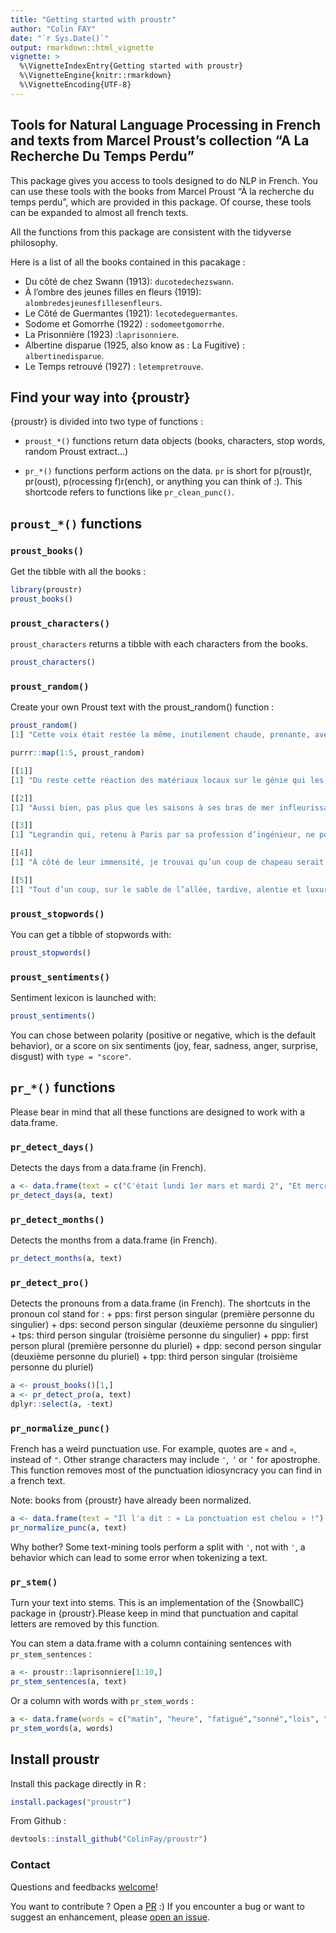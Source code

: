 ```yaml
---
title: "Getting started with proustr"
author: "Colin FAY"
date: "`r Sys.Date()`"
output: rmarkdown::html_vignette
vignette: >
  %\VignetteIndexEntry{Getting started with proustr}
  %\VignetteEngine{knitr::rmarkdown}
  %\VignetteEncoding{UTF-8}
---
```


## Tools for Natural Language Processing in French and texts from Marcel Proust's collection "A La Recherche Du Temps Perdu"

This package gives you access to tools designed to do NLP in French. You can use these tools with the books from Marcel Proust "À la recherche du temps perdu", which are provided in this package. Of course, these tools can be expanded to almost all french texts. 

All the functions from this package are consistent with the tidyverse philosophy. 

Here is a list of all the books contained in this pacakage : 

+ Du côté de chez Swann (1913): `ducotedechezswann`. 
+ À l'ombre des jeunes filles en fleurs (1919): `alombredesjeunesfillesenfleurs`.
+ Le Côté de Guermantes (1921): `lecotedeguermantes`.
+ Sodome et Gomorrhe (1922) : `sodomeetgomorrhe`.
+ La Prisonnière (1923) :`laprisonniere`.
+ Albertine disparue (1925, also know as : La Fugitive) : `albertinedisparue`.
+ Le Temps retrouvé (1927) : `letempretrouve`.

## Find your way into {proustr}

{proustr} is divided into two type of functions : 

+ `proust_*()` functions return data objects (books, characters, stop words, random Proust extract...)

+ `pr_*()` functions perform actions on the data. `pr` is short for p(roust)r, pr(oust), p(rocessing f)r(ench), or anything you can think of :). This shortcode refers to functions like `pr_clean_punc()`.

## `proust_*()` functions

### `proust_books()` 

Get the tibble with all the books : 

```r
library(proustr)
proust_books()
```

### `proust_characters()`

`proust_characters` returns a tibble with each characters from the books. 

```r
proust_characters()
```

### `proust_random()` 

Create your own Proust text with the proust_random() function : 

```r
proust_random()
[1] "Cette voix était restée la même, inutilement chaude, prenante, avec un rien d’accent anglais."

purrr::map(1:5, proust_random)

[[1]]
[1] "Du reste cette réaction des matériaux locaux sur le génie qui les utilise et à qui elle donne plus de verdeur ne rend pas l’œuvre moins individuelle, et que ce soit celle d’un architecte, d’un ébéniste, ou d’un musicien, elle ne reflète pas moins minutieusement les traits les plus subtils de la personnalité de l’artiste, parce qu’il a été forcé de travailler dans la pierre meulière de Senlis ou le grès rouge de Strasbourg, qu’il a respecté les nœuds particuliers au frêne, qu’il a tenu compte dans son écriture des ressources et des limites, de la sonorité, des possibilités, de la flûte ou de l’alto."

[[2]]
[1] "Aussi bien, pas plus que les saisons à ses bras de mer infleurissables, les modernes années n’apportent de changement à la cité gothique ; je le savais, je ne pouvais l’imaginer, mais voilà ce que je voulais contempler, de ce même désir qui jadis, quand j’étais enfant, dans l’ardeur même du départ, avait brisé en moi la force de partir ; je voulais me trouver face à face avec mes imaginations vénitiennes ; voir comment cette mer divisée enserrait de ses méandres, comme les replis du fleuve Océan, une civilisation urbaine et raffinée, mais qui, isolée par leur ceinture azurée, s’était développée à part, avait eu à part ses écoles de peinture et d’architecture ; admirer ce jardin fabuleux de fruits et d’oiseaux de pierre de couleur, fleuri au milieu de la mer, qui venait le rafraîchir, frappait de son flux le fût des colonnes et, sur le puissant relief des chapiteaux, comme un regard de sombre azur qui veille dans l’ombre, posait par taches et fait remuer perpétuellement la lumière. Ne doutant pas que ce fût pour montrer qu’ils n’étaient pas intimidés par les titres, elle souhaitait d’imiter leur fierté, mais n’avait pas bien saisi par quelle forme grammaticale elle se traduisait."

[[3]]
[1] "Legrandin qui, retenu à Paris par sa profession d’ingénieur, ne pouvait, en dehors des grandes vacances, venir à sa propriété de Combray que du samedi soir au lundi matin. » Il avait bien pensé dans sa tendresse paternelle et pour émouvoir son fils à faire venir  l’instrument. Il me parla de la grande chaleur qu’il faisait ces jours-ci, mais, bien qu’il fût lettré et eût pu s’exprimer en bon français, il me dit : « Vous ne souffrez pas de cette hyperthermie ?"

[[4]]
[1] "À côté de leur immensité, je trouvai qu’un coup de chapeau serait mesquin et pourrait faire supposer à mon oncle que je ne me croyais pas tenu envers lui à plus qu’à une banale politesse. Comme ce n’était pas un lundi, nous ne savions pas si nous trouverions Mme Verdurin, car sauf ce jour-là, où elle recevait, il était imprudent d’aller la voir à l’improviste. Les mêmes noms de lieux, si troublants pour moi jadis que le simple Annuaire des Châteaux, feuilleté au chapitre du département de la Manche, me causait autant d’émotion que l’Indicateur des chemins de fer, m’étaient devenus si familiers que cet indicateur même, j’aurais pu le consulter, à la page Balbec-Douville par Doncières, avec la même heureuse tranquillité qu’un dictionnaire d’adresses. » Et elle dit à son institutrice de se dépêcher. — Mais, lui dis-je, est-ce que cela n’ennuie pas votre père ? — Pas le moins du monde. — Cependant, il avait peur que cela ne semble bizarre à cause de cet anniversaire. — Qu’est-ce que cela peut me faire ce que les autres pensent ?"

[[5]]
[1] "Tout d’un coup, sur le sable de l’allée, tardive, alentie et luxuriante comme la plus belle fleur et qui ne s’ouvrirait qu’à midi, Mme Swann apparaissait, épanouissant autour d’elle une toilette toujours différente mais que je me rappelle surtout mauve ; puis elle hissait et déployait sur un long pédoncule, au moment de sa plus complète irradiation, le pavillon de soie d’une large ombrelle de la même nuance que l’effeuillaison des pétales de sa robe. Comment ? Derrière la barrière parfumée que lui faisait la beauté choisie, il était isolé au milieu d’un salon comme au milieu d’une salle de spectacle dans une loge et, quand on venait le saluer, au travers pour ainsi dire de la beauté de sa compagne, il était excusable de répondre fort brièvement et sans s’interrompre de parler à une femme. Elle et son mari furent, d’ailleurs, ainsi que le prince d’Agrigente, invités à ce dîner, que Mme Bontemps et Cottard eurent deux manières de raconter, selon les personnes à qui ils s’adressaient. Huit jours avant les Rogations !"
```

### `proust_stopwords()`

You can get a tibble of stopwords with: 

```r
proust_stopwords()
```

### `proust_sentiments()`

Sentiment lexicon is launched with: 

```r
proust_sentiments()
```

You can chose between polarity (positive or negative, which is the default behavior), or a score on six sentiments (joy, fear, sadness, anger, surprise, disgust) with `type = "score"`.

## `pr_*()` functions

Please bear in mind that all these functions are designed to work with a data.frame.

### `pr_detect_days()`

Detects the days from a data.frame (in French).

```r
a <- data.frame(text = c("C'était lundi 1er mars et mardi 2", "Et mercredi 3", "Il est revenu jeudi."))
pr_detect_days(a, text)
```

### `pr_detect_months()`

Detects the months from a data.frame (in French).

```r
pr_detect_months(a, text)
```

### `pr_detect_pro()`

Detects the pronouns from a data.frame (in French). The shortcuts in the pronoun col stand for : 
+ pps: first person singular (première personne du singulier)
+ dps: second person singular (deuxième personne du singulier)
+ tps: third person singular (troisième personne du singulier)
+ ppp: first person plural (première personne du pluriel)
+ dpp: second person singular (deuxième personne du pluriel)
+ tpp: third person singular (troisième personne du pluriel)

```r
a <- proust_books()[1,]
a <- pr_detect_pro(a, text)
dplyr::select(a, -text)
```


### `pr_normalize_punc()`

French has a weird punctuation use. For example, quotes are `«` and `»`, instead of `"`. Other strange characters may include `՚`,`︐` or `’` for apostrophe. This function removes most of the punctuation idiosyncracy you can find in a french text. 

Note: books from {proustr} have already been normalized.

```r
a <- data.frame(text = "Il l՚a dit : « La ponctuation est chelou » !")
pr_normalize_punc(a, text)
```

Why bother? Some text-mining tools perform a split with `'`, not with `՚`, a behavior which can lead to some error when tokenizing a text.  

### `pr_stem()`

Turn your text into stems. This is an implementation of the {SnowballC} package in {proustr}.Please keep in mind that punctuation and capital letters are removed by this function.

You can stem a data.frame with a column containing sentences with `pr_stem_sentences` : 

```r
a <- proustr::laprisonniere[1:10,]
pr_stem_sentences(a, text)
```

Or a column with words with `pr_stem_words` : 

```r
a <- data.frame(words = c("matin", "heure", "fatigué","sonné","lois", "tests","fusionner"))
pr_stem_words(a, words)
```


## Install proustr

Install this package directly in R : 

```r
install.packages("proustr")
```

From Github :

```r
devtools::install_github("ColinFay/proustr")
```

### Contact

Questions and feedbacks [welcome](mailto:contact@colinfay.me)!

You want to contribute ? Open a [PR](https://github.com/ColinFay/proustr/pulls) :) If you encounter a bug or want to suggest an enhancement, please [open an issue](https://github.com/ColinFay/proustr/issues).

